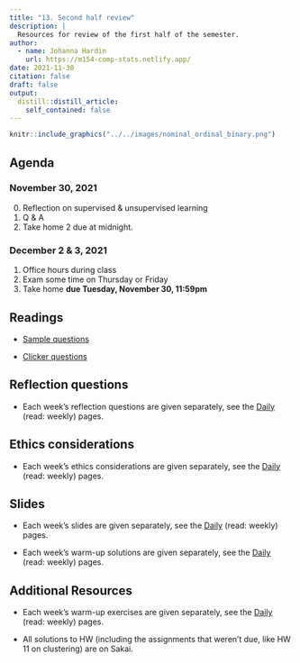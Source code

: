 ```yaml
---
title: "13. Second half review"
description: |
  Resources for review of the first half of the semester.
author:
  - name: Johanna Hardin
    url: https://m154-comp-stats.netlify.app/  
date: 2021-11-30
citation: false
draft: false
output:
  distill::distill_article:
    self_contained: false
---
```



```r
knitr::include_graphics("../../images/nominal_ordinal_binary.png")
```



## Agenda <i class="fas fa-calendar-alt" target="_blank"></i>

### November 30, 2021

0. Reflection on supervised & unsupervised learning
1. Q & A
2. Take home 2 due at midnight.


### December 2 & 3, 2021

1. Office hours during class
2. Exam some time on Thursday or Friday
3. Take home **due Tuesday, November 30, 11:59pm**


## Readings <i class="fas fa-book-open"></i> 

* <a href = "https://m154-comp-stats.netlify.app/slides/Math154_SampleQ2_f21.pdf" target = "_blank">Sample questions</a>

* <a href = "https://m154-comp-stats.netlify.app/slides/iClickMath154_f21_to_post.docx" target = "_blank">Clicker questions</a>

## Reflection questions <i class="fas fa-lightbulb"></i>

* Each week's reflection questions are given separately, see the <a href = "https://m154-comp-stats.netlify.app/daily.html" target="_blank">Daily</a> (read: weekly) pages.


## Ethics considerations <i class="fas fa-balance-scale"></i> 

* Each week's ethics considerations are given separately, see the <a href = "https://m154-comp-stats.netlify.app/daily.html" target="_blank">Daily</a> (read: weekly) pages.

## Slides <i class="fas fa-desktop"></i> 

* Each week's slides are given separately, see the <a href = "https://m154-comp-stats.netlify.app/daily.html" target="_blank">Daily</a> (read: weekly) pages.


* Each week's warm-up solutions are given separately, see the <a href = "https://m154-comp-stats.netlify.app/daily.html" target="_blank">Daily</a> (read: weekly) pages.

## Additional Resources <i class="fas fa-laptop"></i> 

* Each week's warm-up exercises are given separately, see the <a href = "https://m154-comp-stats.netlify.app/daily.html" target="_blank">Daily</a> (read: weekly) pages.

* All solutions to HW (including the assignments that weren't due, like HW 11 on clustering) are on Sakai.


